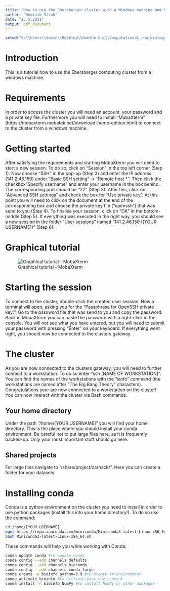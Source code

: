 ---
title: "How to use the Ebersberger cluster with a Windows machine and MobaXterm"
author: "Dominik Stroh"
date: "25.5.2021"
output: pdf_document
---

```{r pre, eval=TRUE,echo=FALSE}
setwd("C:\\Users\\domin\\Desktop\\Goethe Uni\\Computational_rna_biology\\cluster_tutorial")
```


# Introduction
This is a tutorial how to use the Ebersberger computing cluster from a windows machine.

# Requirements
In order to access the cluster you will need an account, your password and a private key file.
Furthermore you will need to install "MobaXterm" (https://mobaxterm.mobatek.net/download-home-edition.html) to connect to the cluster from a windows machine.

# Getting started
After satisfying the requirements and starting MobaXterm you will need to start a new session. To do so, click on "Session" in the top left corner (Step 1). Now choose "SSH" in the pop-up (Step 3) and enter the IP address (141.2.46.150) under "Basic SSH setting" -> "Remote host *". Then click the checkbox "Specify username" and enter your username in the box behind. The corresponding port should be "22" (Step 3). After this, click on "Advanced SSH settings" and check the box for "Use private key". At this point you will need to click on the document at the end of the corresponding box and choose the private key file ("openssh") that was send to you (Step 4). To finalise your session, click on "OK" in the bottom-middle (Step 5). If everything was executed in the right way, you should see a new session in the folder "User sessions" named "141.2.46.150 ([YOUR USERNAME])" (Step 6).

# Graphical tutorial
![Graphical tutorial - MobaXterm](C:\\Users\\domin\\Desktop\\Goethe Uni\\Computational_rna_biology\\cluster_tutorial\\graphical_tutorial_1.png)

# Starting the session
To connect to the cluster, double-click the created user session. Now a terminal will open, asking you for the "Passphrase for OpenSSH private key:". Go to the password file that was send to you and copy the password. Back in MobaXterm you can paste the password with a right-click in the console. You will not see what you have entered, but you will need to submit your password with pressing "Enter" on your keyboard. If everything went right, you should now be connected to the clusters gateway.

# The cluster
As you are now connected to the clusters gateway, you will need to further connect to a workstation. To do so enter "ssh [NAME OF WORKSTATION]". You can find the names of the workstations with the "sinfo" command (the workstations are named after "The Big Bang Theory" characters). Congratulations your are now connected to a workstation on the cluster! You can now interact with the cluster via Bash commands.

## Your home directory
Under the path "/home/[YOUR USERNAME]" you will find your home directory. This is the place where you should install your conda environment. Be careful not to put large files here, as it is frequently backed-up. Only your most important stuff should go here.

## Shared projects
For large files navigate to "/share/project/zarnack/". Here you can create a folder for your datasets.

# Installing conda
Conda is a python environment on the cluster you need to install in order to use python packages (install this into your home directory!). To do so use the command:

```{bash conda_1, eval=FALSE,echo=TRUE}
cd /home/[YOUR USERNAME]
wget https://repo.anaconda.com/miniconda/Miniconda3-latest-Linux-x86_64.sh
bash Miniconda3-latest-Linux-x86_64.sh
```

These commands will help you while working with Conda:

```{bash conda_2, eval=FALSE,echo=TRUE}
conda update conda #to update conda
conda config --add channels defaults
conda config --add channels bioconda
conda config --add channels conda-forge
conda create -n bioinfo python=3.9 #to create an environment
conda activate bioinfo #to activate your environment
conda install -n bioinfo NumPy #to install NumPy or other packages
```
